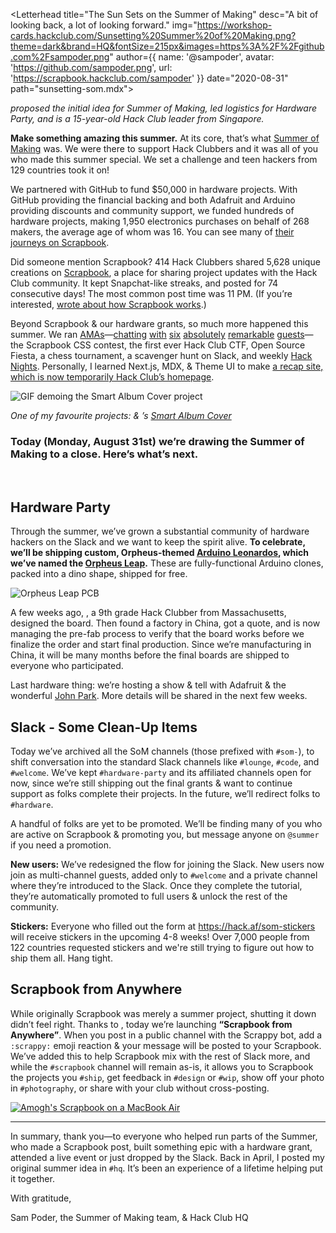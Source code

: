 
<Letterhead
title="The Sun Sets on the Summer of Making"
desc="A bit of looking back, a lot of looking forward."
img="https://workshop-cards.hackclub.com/Sunsetting%20Summer%20of%20Making.png?theme=dark&brand=HQ&fontSize=215px&images=https%3A%2F%2Fgithub.com%2Fsampoder.png"
author={{
  name: '@sampoder',
  avatar: 'https://github.com/sampoder.png',
  url: 'https://scrapbook.hackclub.com/sampoder'
}}
date="2020-08-31"
path="sunsetting-som.mdx">

_<StaticMention username="sampoder" avatar="https://github.com/sampoder.png" link="https://scrapbook.hackclub.com/sampoder" /> proposed the initial idea for Summer of Making, led logistics for Hardware Party, and is a 15-year-old Hack Club leader from Singapore._

**Make something amazing this summer.** At its core, that’s what [Summer of Making](https://summer.hackclub.com/landing) was. We were there to support Hack Clubbers and it was all of you who made this summer special. We set a challenge and teen hackers from 129 countries took it on!

We partnered with GitHub to fund $50,000 in hardware projects. With GitHub providing the financial backing and both Adafruit and Arduino providing discounts and community support, we funded hundreds of hardware projects, making 1,950 electronics purchases on behalf of 268 makers, the average age of whom was 16. You can see many of [their journeys on Scrapbook](http://scrapbook.hackclub.com/r/hardware).

Did someone mention Scrapbook? 414 Hack Clubbers shared 5,628 unique creations on [Scrapbook](https://scrapbook.hackclub.com/), a place for sharing project updates with the Hack Club community. It kept Snapchat-like streaks, and <StaticMention username="caleb" avatar="https://cloud-5v0kfmsva.vercel.app/image.png" link="https://scrapbook.hackclub.com/caleb" /> posted for 74 consecutive days! The most common post time was 11 PM. (If you’re interested, <StaticMention username="lachlanjc" avatar="https://dl.airtable.com/.attachmentThumbnails/6a8e07714d446b0dbc70209ac77b2453/8e93fe10" link="https://scrapbook.hackclub.com/lachlanjc" /> [wrote about how Scrapbook works](http://notebook.lachlanjc.com/2020-07-30_how_scrapbook_works/).)

Beyond Scrapbook & our hardware grants, so much more happened this summer. We ran [AMAs](https://hackclub.com/amas/)—[chatting](https://youtu.be/DvROZ-OBszU) [with](https://www.youtube.com/watch?v=IWFtj9cCaB0) [six](https://www.youtube.com/watch?v=fDKYjX37cbo) [absolutely](https://www.youtube.com/watch?v=tDtBCcLJ2xU&list=PLbNbddgD-XxFFLLLaODUtif9v99eFXub3) [remarkable](https://youtu.be/thXsjHVcxx4) [guests](https://youtu.be/KKEYTSUvsS8)—the Scrapbook CSS contest, the first ever Hack Club CTF, Open Source Fiesta, a chess tournament, a scavenger hunt on Slack, and weekly [Hack Nights](https://hackclub.com/night/). Personally, I learned Next.js, MDX, & Theme UI to make [a recap site, which is now temporarily Hack Club’s homepage](https://hackclub.com/).

![GIF demoing the Smart Album Cover project](https://cloud-hdaoelc0g.vercel.app/ezgif-4-2e8542881d0b.gif)

_One of my favourite projects: <StaticMention username="phultquist" avatar="https://avatars1.githubusercontent.com/u/46694203?s=460&u=9aa5512e640c5c2c2b2847af1f95fcf77479ac7f&v=4" link="https://github.com/phultquist"/> & <StaticMention username="amhenikoff" link="https://github.com/amhenikoff" />’s [Smart Album Cover](https://github.com/phultquist/smart-album-cover)_

### Today (Monday, August 31st) we’re drawing the Summer of Making to a close. Here’s what’s next.

<br />

## Hardware Party

Through the summer, we’ve grown a substantial community of hardware hackers on the Slack and we want to keep the spirit alive. **To celebrate, we’ll be shipping custom, Orpheus-themed [Arduino Leonardos](https://www.arduino.cc/en/Main/Arduino_BoardLeonardo), which we’ve named the [Orpheus Leap](https://leap.hackclub.com).** These are fully-functional Arduino clones, packed into a dino shape, shipped for free.

![Orpheus Leap PCB](http://cloud-jrox24mrn.vercel.app/orpheus_leap_micro_final.png)

A few weeks ago, <StaticMention username="kevinyang" avatar="https://ca.slack-edge.com/T0266FRGM-U015X5P6KAM-gc35567f1dbb-512" link="http://bykevinyang.com/"/>, a 9th grade Hack Clubber from Massachusetts, designed the board. Then <StaticMention username="roshan" avatar="https://ca.slack-edge.com/T0266FRGM-UNGNM3H9A-d31a2d1b4dac-512" link="https://scrapbook.hackclub.com/roshan"/> found a factory in China, got a quote, and is now managing the pre-fab process to verify that the board works before we finalize the order and start final production. Since we’re manufacturing in China, it will be many months before the final boards are shipped to everyone who participated.

Last hardware thing: we’re hosting a show & tell with Adafruit & the wonderful [John Park](https://en.wikipedia.org/wiki/John_Edgar_Park). More details will be shared in the next few weeks.

## Slack - Some Clean-Up Items

Today we’ve archived all the SoM channels (those prefixed with `#som-`), to shift conversation into the standard Slack channels like `#lounge`, `#code`, and `#welcome`. We’ve kept `#hardware-party` and its affiliated channels open for now, since we’re still shipping out the final grants & want to continue support as folks complete their projects. In the future, we’ll redirect folks to `#hardware`.

A handful of folks are yet to be promoted. We’ll be finding many of you who are active on Scrapbook & promoting you, but message anyone on `@summer` if you need a promotion.

**New users:** We’ve redesigned the flow for joining the Slack. New users now join as multi-channel guests, added only to `#welcome` and a private channel where they’re introduced to the Slack. Once they complete the tutorial, they’re automatically promoted to full users & unlock the rest of the community.

**Stickers:** Everyone who filled out the form at <https://hack.af/som-stickers> will receive stickers in the upcoming 4-8 weeks! Over 7,000 people from 122 countries requested stickers and we're still trying to figure out how to ship them all. Hang tight.

## Scrapbook from Anywhere

While originally Scrapbook was merely a summer project, shutting it down didn’t feel right. Thanks to <StaticMention username="caleb" avatar="https://cloud-5v0kfmsva.vercel.app/image.png" link="https://scrapbook.hackclub.com/caleb" />, today we’re launching **“Scrapbook from Anywhere”**. When you post in a public channel with the Scrappy bot, add a `:scrappy:` emoji reaction & your message will be posted to your Scrapbook. We’ve added this to help Scrapbook mix with the rest of Slack more, and while the `#scrapbook` channel will remain as-is, it allows you to Scrapbook the projects you `#ship`, get feedback in `#design` or `#wip`, show off your photo in `#photography`, or share with your club without cross-posting.

[![Amogh's Scrapbook on a MacBook Air](https://cloud-2iw372frd.vercel.app/2020-08-31_83wk7n4zpuzkfjwdmwqgm22ccccqz0r9.jpeg)](https://scrapbook.hackclub.com/amogh)

***

In summary, thank you—to everyone who helped run parts of the Summer, who made a Scrapbook post, built something epic with a hardware grant, attended a live event or just dropped by the Slack. Back in April, I posted my original summer idea in `#hq`. It’s been an experience of a lifetime helping put it together.

With gratitude,

Sam Poder, the Summer of Making team, & Hack Club HQ

</Letterhead>

